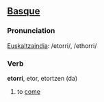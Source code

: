 ==[[Basque]]==
===Pronunciation===
[[Euskaltzaindia]]: /etorri/, /ethorri/

===Verb===
'''etorri''', etor, etortzen (da)

# to [[come]]